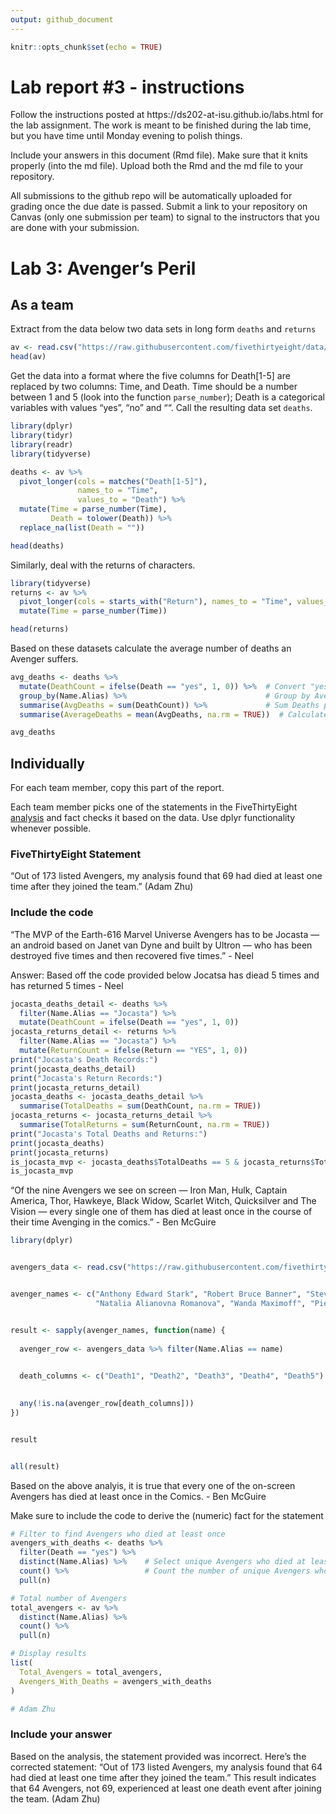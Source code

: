 ```yaml
---
output: github_document
---
```


<!-- README.md is generated from README.Rmd. Please edit the README.Rmd file -->


```r
knitr::opts_chunk$set(echo = TRUE)
```

# Lab report #3 - instructions

Follow the instructions posted at https://ds202-at-isu.github.io/labs.html for the lab assignment. The work is meant to be finished during the lab time, but you have time until Monday evening to polish things.

Include your answers in this document (Rmd file). Make sure that it knits properly (into the md file). Upload both the Rmd and the md file to your repository.  

All submissions to the github repo will be automatically uploaded for grading once the due date is passed.
Submit a link to your repository on Canvas (only one submission per team) to signal to the instructors that you are done with your submission.

# Lab 3: Avenger's Peril

## As a team

Extract from the data below two data sets in long form `deaths` and `returns`

```r
av <- read.csv("https://raw.githubusercontent.com/fivethirtyeight/data/master/avengers/avengers.csv", stringsAsFactors = FALSE)
head(av)
```

Get the data into a format where the five columns for Death[1-5] are replaced by two columns: Time, and Death. Time should be a number between 1 and 5 (look into the function `parse_number`); Death is a categorical variables with values "yes", "no" and "". Call the resulting data set `deaths`. 

```r
library(dplyr)
library(tidyr)
library(readr)
library(tidyverse)

deaths <- av %>%
  pivot_longer(cols = matches("Death[1-5]"),
               names_to = "Time",
               values_to = "Death") %>%
  mutate(Time = parse_number(Time),
         Death = tolower(Death)) %>%
  replace_na(list(Death = ""))

head(deaths)
```

Similarly, deal with the returns of characters.

```r
library(tidyverse)
returns <- av %>%
  pivot_longer(cols = starts_with("Return"), names_to = "Time", values_to = "Return") %>%
  mutate(Time = parse_number(Time))

head(returns)
```

Based on these datasets calculate the average number of deaths an Avenger suffers. 

```r
avg_deaths <- deaths %>%
  mutate(DeathCount = ifelse(Death == "yes", 1, 0)) %>%  # Convert "yes" to 1, others to 0
  group_by(Name.Alias) %>%                               # Group by Avenger name
  summarise(AvgDeaths = sum(DeathCount)) %>%             # Sum Deaths per Avenger
  summarise(AverageDeaths = mean(AvgDeaths, na.rm = TRUE))  # Calculate overall average

avg_deaths
```

## Individually

For each team member, copy this part of the report. 

Each team member picks one of the statements in the FiveThirtyEight [analysis](https://fivethirtyeight.com/features/avengers-death-comics-age-of-ultron/) and fact checks it based on the data. Use dplyr functionality whenever possible.

### FiveThirtyEight Statement

"Out of 173 listed Avengers, my analysis found that 69 had died at least one time after they joined the team." (Adam Zhu)

### Include the code


"The MVP of the Earth-616 Marvel Universe Avengers has to be Jocasta — an android based on Janet van Dyne and built by Ultron — who has been destroyed five times and then recovered five times." - Neel

Answer: Based off the code provided below Jocatsa has diead 5 times and has returned 5 times - Neel
```r
jocasta_deaths_detail <- deaths %>%
  filter(Name.Alias == "Jocasta") %>%
  mutate(DeathCount = ifelse(Death == "yes", 1, 0))
jocasta_returns_detail <- returns %>%
  filter(Name.Alias == "Jocasta") %>%
  mutate(ReturnCount = ifelse(Return == "YES", 1, 0))
print("Jocasta's Death Records:")
print(jocasta_deaths_detail)
print("Jocasta's Return Records:")
print(jocasta_returns_detail)
jocasta_deaths <- jocasta_deaths_detail %>%
  summarise(TotalDeaths = sum(DeathCount, na.rm = TRUE))
jocasta_returns <- jocasta_returns_detail %>%
  summarise(TotalReturns = sum(ReturnCount, na.rm = TRUE))
print("Jocasta's Total Deaths and Returns:")
print(jocasta_deaths)
print(jocasta_returns)
is_jocasta_mvp <- jocasta_deaths$TotalDeaths == 5 & jocasta_returns$TotalReturns == 5
is_jocasta_mvp

```

"Of the nine Avengers we see on screen — Iron Man, Hulk, Captain America, Thor, Hawkeye, Black Widow, Scarlet Witch, Quicksilver and The Vision — every single one of them has died at least once in the course of their time Avenging in the comics." - Ben McGuire

```r

library(dplyr)


avengers_data <- read.csv("https://raw.githubusercontent.com/fivethirtyeight/data/master/avengers/avengers.csv", stringsAsFactors = FALSE)


avenger_names <- c("Anthony Edward Stark", "Robert Bruce Banner", "Steven Rogers", "Thor Odinson", "Clinton Francis Barton", 
                   "Natalia Alianovna Romanova", "Wanda Maximoff", "Pietro Maximoff", "Victor Shade (alias)")


result <- sapply(avenger_names, function(name) {
  
  avenger_row <- avengers_data %>% filter(Name.Alias == name)
  

  death_columns <- c("Death1", "Death2", "Death3", "Death4", "Death5")
  

  any(!is.na(avenger_row[death_columns]))
})


result


all(result)

```
Based on the above analyis, it is true that every one of the on-screen Avengers has died at least once in the Comics. - Ben McGuire

Make sure to include the code to derive the (numeric) fact for the statement
```r
# Filter to find Avengers who died at least once
avengers_with_deaths <- deaths %>%
  filter(Death == "yes") %>%
  distinct(Name.Alias) %>%    # Select unique Avengers who died at least once
  count() %>%                 # Count the number of unique Avengers who died
  pull(n)

# Total number of Avengers
total_avengers <- av %>%
  distinct(Name.Alias) %>%
  count() %>%
  pull(n)

# Display results
list(
  Total_Avengers = total_avengers,
  Avengers_With_Deaths = avengers_with_deaths
)

# Adam Zhu
```

### Include your answer
Based on the analysis, the statement provided was incorrect. Here’s the corrected statement: “Out of 173 listed Avengers, my analysis found that 64 had died at least one time after they joined the team.”
This result indicates that 64 Avengers, not 69, experienced at least one death event after joining the team. (Adam Zhu)
